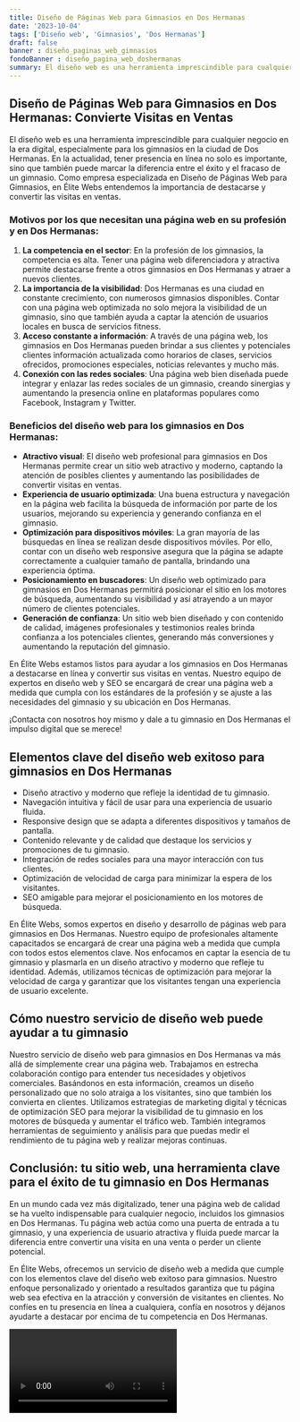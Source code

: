 ```yaml
---
title: Diseño de Páginas Web para Gimnasios en Dos Hermanas
date: '2023-10-04'
tags: ['Diseño web', 'Gimnasios', 'Dos Hermanas']
draft: false
banner : diseño_paginas_web_gimnasios
fondoBanner : diseño_pagina_web_doshermanas
summary: El diseño web es una herramienta imprescindible para cualquier negocio en la era digital, especialmente para los gimnasios en la ciudad de Dos Hermanas. En la actualidad, tener presencia en línea no solo es importante, sino que también puede marcar la diferencia entre el éxito y el fracaso de un gimnasio. Como empresa especializada en Diseño de Páginas Web para Gimnasios, en Élite Webs entendemos la importancia de destacarse y convertir las visitas en ventas.
---
```


## Diseño de Páginas Web para Gimnasios en Dos Hermanas: Convierte Visitas en Ventas

El diseño web es una herramienta imprescindible para cualquier negocio en la era digital, especialmente para los gimnasios en la ciudad de Dos Hermanas. En la actualidad, tener presencia en línea no solo es importante, sino que también puede marcar la diferencia entre el éxito y el fracaso de un gimnasio. Como empresa especializada en Diseño de Páginas Web para Gimnasios, en Élite Webs entendemos la importancia de destacarse y convertir las visitas en ventas.

### Motivos por los que necesitan una página web en su profesión y en Dos Hermanas:

1. **La competencia en el sector**: En la profesión de los gimnasios, la competencia es alta. Tener una página web diferenciadora y atractiva permite destacarse frente a otros gimnasios en Dos Hermanas y atraer a nuevos clientes.
2. **La importancia de la visibilidad**: Dos Hermanas es una ciudad en constante crecimiento, con numerosos gimnasios disponibles. Contar con una página web optimizada no solo mejora la visibilidad de un gimnasio, sino que también ayuda a captar la atención de usuarios locales en busca de servicios fitness.
3. **Acceso constante a información**: A través de una página web, los gimnasios en Dos Hermanas pueden brindar a sus clientes y potenciales clientes información actualizada como horarios de clases, servicios ofrecidos, promociones especiales, noticias relevantes y mucho más.
4. **Conexión con las redes sociales**: Una página web bien diseñada puede integrar y enlazar las redes sociales de un gimnasio, creando sinergias y aumentando la presencia online en plataformas populares como Facebook, Instagram y Twitter.

### Beneficios del diseño web para los gimnasios en Dos Hermanas:

- **Atractivo visual**: El diseño web profesional para gimnasios en Dos Hermanas permite crear un sitio web atractivo y moderno, captando la atención de posibles clientes y aumentando las posibilidades de convertir visitas en ventas.
- **Experiencia de usuario optimizada**: Una buena estructura y navegación en la página web facilita la búsqueda de información por parte de los usuarios, mejorando su experiencia y generando confianza en el gimnasio.
- **Optimización para dispositivos móviles**: La gran mayoría de las búsquedas en línea se realizan desde dispositivos móviles. Por ello, contar con un diseño web responsive asegura que la página se adapte correctamente a cualquier tamaño de pantalla, brindando una experiencia óptima.
- **Posicionamiento en buscadores**: Un diseño web optimizado para gimnasios en Dos Hermanas permitirá posicionar el sitio en los motores de búsqueda, aumentando su visibilidad y así atrayendo a un mayor número de clientes potenciales.
- **Generación de confianza**: Un sitio web bien diseñado y con contenido de calidad, imágenes profesionales y testimonios reales brinda confianza a los potenciales clientes, generando más conversiones y aumentando la reputación del gimnasio.

En Élite Webs estamos listos para ayudar a los gimnasios en Dos Hermanas a destacarse en línea y convertir sus visitas en ventas. Nuestro equipo de expertos en diseño web y SEO se encargará de crear una página web a medida que cumpla con los estándares de la profesión y se ajuste a las necesidades del gimnasio y su ubicación en Dos Hermanas.

¡Contacta con nosotros hoy mismo y dale a tu gimnasio en Dos Hermanas el impulso digital que se merece!

<GifSeo />

<Cta />

## Elementos clave del diseño web exitoso para gimnasios en Dos Hermanas

- Diseño atractivo y moderno que refleje la identidad de tu gimnasio.
- Navegación intuitiva y fácil de usar para una experiencia de usuario fluida.
- Responsive design que se adapta a diferentes dispositivos y tamaños de pantalla.
- Contenido relevante y de calidad que destaque los servicios y promociones de tu gimnasio.
- Integración de redes sociales para una mayor interacción con tus clientes.
- Optimización de velocidad de carga para minimizar la espera de los visitantes.
- SEO amigable para mejorar el posicionamiento en los motores de búsqueda.

En Élite Webs, somos expertos en diseño y desarrollo de páginas web para gimnasios en Dos Hermanas. Nuestro equipo de profesionales altamente capacitados se encargará de crear una página web a medida que cumpla con todos estos elementos clave. Nos enfocamos en captar la esencia de tu gimnasio y plasmarla en un diseño atractivo y moderno que refleje tu identidad. Además, utilizamos técnicas de optimización para mejorar la velocidad de carga y garantizar que los visitantes tengan una experiencia de usuario excelente.

## Cómo nuestro servicio de diseño web puede ayudar a tu gimnasio

Nuestro servicio de diseño web para gimnasios en Dos Hermanas va más allá de simplemente crear una página web. Trabajamos en estrecha colaboración contigo para entender tus necesidades y objetivos comerciales. Basándonos en esta información, creamos un diseño personalizado que no solo atraiga a los visitantes, sino que también los convierta en clientes. Utilizamos estrategias de marketing digital y técnicas de optimización SEO para mejorar la visibilidad de tu gimnasio en los motores de búsqueda y aumentar el tráfico web. También integramos herramientas de seguimiento y análisis para que puedas medir el rendimiento de tu página web y realizar mejoras continuas.

## Conclusión: tu sitio web, una herramienta clave para el éxito de tu gimnasio en Dos Hermanas

En un mundo cada vez más digitalizado, tener una página web de calidad se ha vuelto indispensable para cualquier negocio, incluidos los gimnasios en Dos Hermanas. Tu página web actúa como una puerta de entrada a tu gimnasio, y una experiencia de usuario atractiva y fluida puede marcar la diferencia entre convertir una visita en una venta o perder un cliente potencial.

En Élite Webs, ofrecemos un servicio de diseño web a medida que cumple con los elementos clave del diseño web exitoso para gimnasios. Nuestro enfoque personalizado y orientado a resultados garantiza que tu página web sea efectiva en la atracción y conversión de visitantes en clientes. No confíes en tu presencia en línea a cualquiera, confía en nosotros y déjanos ayudarte a destacar por encima de tu competencia en Dos Hermanas.

<Video />

<CtaBot job='Gimnasios' city='Dos Hermanas'/>

<Gmaps query='Dos Hermanas+españa+maps' />